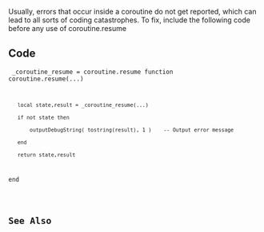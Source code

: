 
{{Useful Function}}
{{New items|3.0152|1.5.2|This useful function is no longer neeeded because it's already included in every script.|7596}}

Usually, errors that occur inside a coroutine do not get reported, which can lead to all sorts of coding catastrophes. To fix, include the following code before any use of coroutine.resume

==Code==
<code>
_coroutine_resume = coroutine.resume
function coroutine.resume(...)
	local state,result = _coroutine_resume(...)
	if not state then
		outputDebugString( tostring(result), 1 )	-- Output error message
	end
	return state,result
end
</syntaxhighlight>

==See Also==
{{Useful_Functions}}